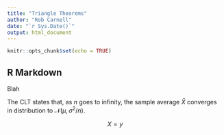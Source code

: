 ```yaml
---
title: "Triangle Theorems"
author: "Rob Carnell"
date: "`r Sys.Date()`"
output: html_document
---
```


```r
knitr::opts_chunk$set(echo = TRUE)
```

## R Markdown

Blah

<div class="theorem" text='CLT'>
  The CLT states that, as $n$ goes to infinity, the sample average $\bar{X}$
  converges in distribution to $\mathcal{N}(\mu,\sigma^2/n)$.
</div>

$$X = y$$

